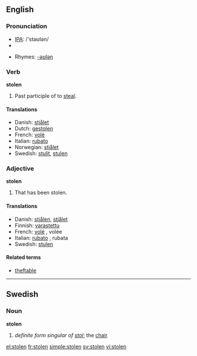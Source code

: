 {{see|stollen}}
==English==

===Pronunciation===
*[[w:IPA|IPA]]: /'stəʊlən/
*{{audio|en-us-stolen.ogg|Audio (US)}}

*Rhymes: [[Rhymes:English:-əʊlən|-əʊlən]]

===Verb===
'''stolen'''

# Past participle of to [[steal]].

====Translations====
*Danish: [[stjålet]]
*Dutch: [[gestolen]]
*French: [[volé]]
*Italian: [[rubato]]
*Norwegian: [[stjålet]]
*Swedish: [[stulit]], [[stulen]]

===Adjective===
'''stolen'''

# That has been stolen.

====Translations====
*Danish: [[stjålen]], [[stjålet]]
*Finnish: [[varastettu]]
*French: [[volé]] {{m}}, volée {{f}}
*Italian: [[rubato]] {{m}}, rubata {{f}}
*Swedish: [[stulen]]

====Related terms====
*[[theftable]]

----

==Swedish==

===Noun===
'''stolen'''

# ''definite form singular of [[stol]]'';  the [[chair]]

[[el:stolen]]
[[fr:stolen]]
[[simple:stolen]]
[[sv:stolen]]
[[vi:stolen]]